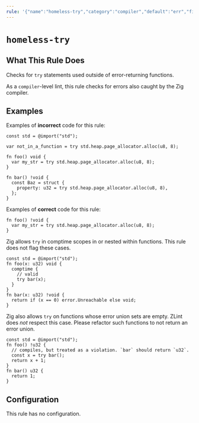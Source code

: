 ```yaml
---
rule: '{"name":"homeless-try","category":"compiler","default":"err","fix":{"kind":"none","dangerous":false}}'
---
```


# `homeless-try`

<RuleBanner category="compiler" default="err" />

## What This Rule Does

Checks for `try` statements used outside of error-returning functions.

As a `compiler`-level lint, this rule checks for errors also caught by the
Zig compiler.

## Examples

Examples of **incorrect** code for this rule:

```zig
const std = @import("std");

var not_in_a_function = try std.heap.page_allocator.alloc(u8, 8);

fn foo() void {
  var my_str = try std.heap.page_allocator.alloc(u8, 8);
}

fn bar() !void {
  const Baz = struct {
    property: u32 = try std.heap.page_allocator.alloc(u8, 8),
  };
}
```

Examples of **correct** code for this rule:

```zig
fn foo() !void {
  var my_str = try std.heap.page_allocator.alloc(u8, 8);
}
```

Zig allows `try` in comptime scopes in or nested within functions. This rule
does not flag these cases.

```zig
const std = @import("std");
fn foo(x: u32) void {
  comptime {
    // valid
    try bar(x);
  }
}
fn bar(x: u32) !void {
  return if (x == 0) error.Unreachable else void;
}
```

Zig also allows `try` on functions whose error union sets are empty. ZLint
does _not_ respect this case. Please refactor such functions to not return
an error union.

```zig
const std = @import("std");
fn foo() !u32 {
  // compiles, but treated as a violation. `bar` should return `u32`.
  const x = try bar();
  return x + 1;
}
fn bar() u32 {
  return 1;
}
```

## Configuration

This rule has no configuration.
